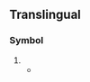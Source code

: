 {{also|DG|dg'}}
==Translingual==

===Symbol===
{{mul-symbol}}

# {{SI-unit-abb|deci|gram|[[mass]]}}
#* {{quote-book
|en
|termlang=mul
|passage=Melt index was constant at approximately 5 '''dg'''/min.
|page=170
|title=TAPPI Journal; volume 76; Jan-Apr 1993
|author=Technical Association of the Pulp and Paper Industry
|year=1993}}